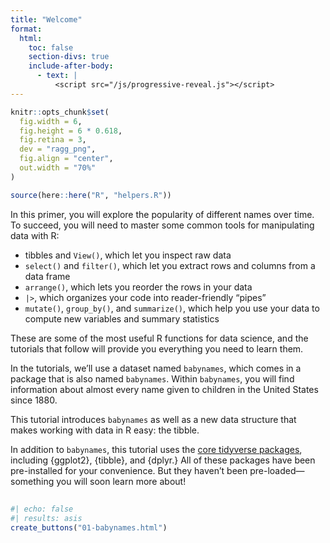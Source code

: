 ```yaml
---
title: "Welcome"
format:
  html: 
    toc: false
    section-divs: true
    include-after-body: 
      - text: |
          <script src="/js/progressive-reveal.js"></script>
---
```


```r
knitr::opts_chunk$set(
  fig.width = 6,
  fig.height = 6 * 0.618,
  fig.retina = 3,
  dev = "ragg_png",
  fig.align = "center",
  out.width = "70%"
)

source(here::here("R", "helpers.R"))
```

In this primer, you will explore the popularity of different names over time. To succeed, you will need to master some common tools for manipulating data with R:

* tibbles and `View()`, which let you inspect raw data
* `select()` and `filter()`, which let you extract rows and columns from a data frame
* `arrange()`, which lets you reorder the rows in your data
* `|>`, which organizes your code into reader-friendly "pipes"
* `mutate()`, `group_by()`, and `summarize()`, which help you use your data to compute new variables and summary statistics

These are some of the most useful R functions for data science, and the tutorials that follow will provide you everything you need to learn them. 

In the tutorials, we'll use a dataset named `babynames`, which comes in a package that is also named `babynames`. Within `babynames`, you will find information about almost every name given to children in the United States since 1880. 

This tutorial introduces `babynames` as well as a new data structure that makes working with data in R easy: the tibble.

In addition to `babynames`, this tutorial uses the [core tidyverse packages](http://tidyverse.org/), including {ggplot2}, {tibble}, and {dplyr.} All of these packages have been pre-installed for your convenience. But they haven't been pre-loaded---something you will soon learn more about!


##

```r
#| echo: false
#| results: asis
create_buttons("01-babynames.html")
```
